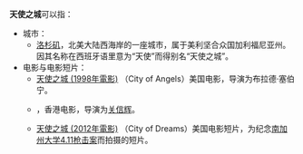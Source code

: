'''天使之城'''可以指：
* 城市：
** [[洛杉矶|洛杉矶]]，北美大陆西海岸的一座城市，属于美利坚合众国加利福尼亚州。因其名称在西班牙语里意为“天使”而得别名“天使之城”。
* 电影与电影短片：
** [[天使之城_(1998年電影)|天使之城 (1998年電影)]] （City of Angels）美国电影，导演为布拉德·塞伯宁。
** {{link-yue|天使之城 (1999年電影)|天使之城 (1999年電影)}} ，香港电影，导演为[[关信辉|关信辉]]。
** [[天使之城_(2012年電影)|天使之城 (2012年電影)]] （City of Dreams）美国电影短片，为纪念[[南加州大学4.11枪击案|南加州大学4.11枪击案]]而拍摄的短片。
{{disambig|T|cat=四字消歧義}}
